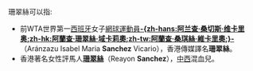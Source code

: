 珊翠絲可以指:

* 前WTA世界第一[[西班牙|西班牙]]女子[[網球運動員|網球運動員]]'''[[阿蘭查·桑切斯·維卡里奧|-{zh-hans:阿兰查·桑切斯·维卡里奥;zh-hk:阿蘭查·珊翠絲·域卡莉奧;zh-tw:阿蘭查·桑琪絲·維卡里奧;}-]]'''（Aránzazu Isabel Maria '''Sanchez''' Vicario），香港傳媒譯名'''珊翠絲'''。
* 香港著名女性評馬人'''[[珊翠絲_(香港評馬人)|珊翠絲]]'''（Reayon '''Sanchez'''），[[中國|中]][[西班牙|西]]混血兒。 

{{disambig|Cat=三字人名消歧义}}